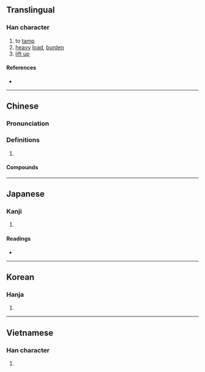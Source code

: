 {{character info/new}}
==Translingual==

===Han character===
{{Han char|rn=37|rad=大|as=02|sn=5|four=40427|canj=KKS|ids=⿱大力}}

# to [[tamp]]
# [[heavy]] [[load]], [[burden]]
# [[lift up]]

====References====
* {{Han ref|kx=0249.060|dkj=05841|dj=0508.040|hdz=10526.040|uh=592F|ud=22831|bh=C971|bd=51569}}

----

==Chinese==
{{zh-forms}}

===Pronunciation===
{{zh-pron
|m=hāng
|c=haang1
|mn=hang
|mc=
|oc=
|cat=v,n
}}

===Definitions===
{{zh-hanzi}}

# {{rfdef|zh}}

====Compounds====
{{zh-der|夯力|夯吃|夯土建築|夯夫|夯子|夯市|夯幹|夯漢|夯貨|夯鐵之夫|夯雀先飛|心拙口夯|愚夯|打夯|氣夯|氣夯胸脯|皮頭夯腦|粗夯|蠢夯}}

----

==Japanese==

===Kanji===
{{ja-kanji|grade=|rs=大02}}

# {{defn|lang=ja|sort=大02}}

====Readings====
* {{ja-readings|on=[[こう]] (kō)|kun=[[かつぐ]] (katsugu), [[になう]] (ninau)}}

----

==Korean==

===Hanja===
{{ko-hanja|hangeul=항|rv=hang|mr=hang}}

# {{defn|lang=ko|sort=大02}}

----

==Vietnamese==

===Han character===
{{vi-hantu|[[bổn]], [[kháng]]|rs=大02}}

# {{defn|lang=vi|sort=大02}}